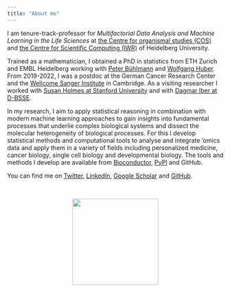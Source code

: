 ```yaml
---
title: "About me"
---
```


I am tenure-track-professor for *Multifactorial Data Analysis and Machine Learning in the Life Sciences* at [the Centre for organismal studies (COS)](https://www.cos.uni-heidelberg.de/en/research-groups/biological-data-science) and [the Centre for Scientific Computing (IWR)](https://typo.iwr.uni-heidelberg.de/home) of Heidelberg University.

Trained as a mathematician, I obtained a PhD in statistics from ETH Zurich and EMBL Heidelberg working with [Peter Bühlmann](https://math.ethz.ch/research/seminar-for-statistics/peter-buehlmann.html) and [Wolfgang Huber](https://www.huber.embl.de). From 2019-2022, I was a postdoc at the German Cancer Research Center and the [Wellcome Sanger Institute](https://www.sanger.ac.uk) in Cambridge. As a visiting researcher I worked with [Susan Holmes at Stanford University](https://susan.su.domains/) and with [Dagmar Iber at D-BSSE](https://bsse.ethz.ch/cobi).

In my research, I aim to apply statistical reasoning in combination with modern machine learning approaches to gain insights into fundamental processes that underlie complex biological systems and dissect the molecular heterogeneity of biological processes. For this I develop statistical methods and computational tools to analyse and integrate 'omics data and apply them in a variety of fields including personalized medicine, cancer biology, single cell biology and developmental biology. The tools and methods I develop are available from [Bioconductor](https://www.bioconductor.org), [PyPI](https://pypi.org) and GitHub.

You can find me on [Twitter](https://twitter.com/brittavelten), [LinkedIn](https://www.linkedin.com/in/britta-velten-22a36813a), [Google Scholar](https://scholar.google.de/citations?user=sJ2lkaAAAAAJ&hl=de&oi=ao) and [GitHub](https://github.com/bv2).

<br>

<p align="center">
![](figs/britta.jpg){width=200px}
</p>

